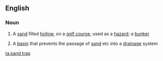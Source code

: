 ==English==
{{wikipedia}}

===Noun===
{{en-noun}}

# A [[sand]] filled [[hollow]], on a [[golf course]], used as a [[hazard]]; a [[bunker]]
# {{context|architecture|lang=en}} A [[basin]] that prevents the passage of [[sand]] etc into a [[drainage]] system

[[ta:sand trap]]